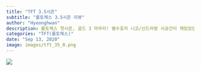 ```yaml
---
title: "TFT 3.5시즌"
subtitle: "롤토체스 3.5시즌 리뷰"
author: "Hyeonghwan"
description: 롤토체스 첫시즌, 골드 3 마무리! 별수호자 니코/신드라랑 시공간이 재밌었던거 같음.
categories: "TFT(롤토체스)"
date: "Sep 13, 2020"
image: images/tft_35_0.png
---
```


![](images/tft_35_1.png)